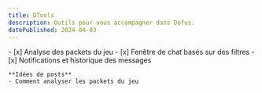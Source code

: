 ```yaml
---
title: DTools
description: Outils pour vous accompagner dans Dofus.
datePublished: 2024-04-03
---
```


<Wip>
    - [x] Analyse des packets du jeu
    - [x] Fenêtre de chat basés sur des filtres
    - [x] Notifications et historique des messages

    **Idées de posts**
    - Comment analyser les packets du jeu
</Wip>

<UrlPreview url="https://github.com/Vahor/dtools"/>
